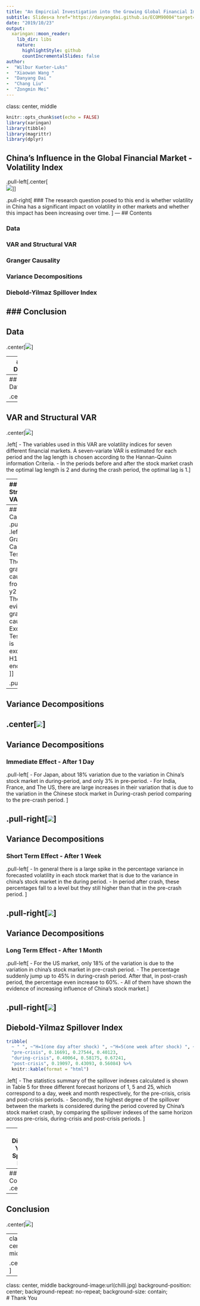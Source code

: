 ```yaml
---
title: "An Empircial Investigation into the Growing Global Financial Implications of China "
subtitle: Slides<a href="https://danyangdai.github.io/ECOM90004"target="_blank">"https://danyangdai.github.io/ECOM90004"</a>
date: "2019/10/23"
output:
  xaringan::moon_reader:
    lib_dir: libs
    nature:
      highlightStyle: github
      countIncrementalSlides: false
author: 
-  "Wilbur Kueter-Luks" 
-  "Xiaowan Wang "
-  "Danyang Dai "
-  "Chang Liu" 
-  "Zongmin Mei"
---
```

class: center, middle 
```r
knitr::opts_chunk$set(echo = FALSE)
library(xaringan)
library(tibble)
library(magrittr)
library(dplyr) 
```

## China's Influence in the Global Financial Market - Volatility Index 

.pull-left[.center[  
![](https://media.giphy.com/media/Ae6zESb3i5g9W/giphy.gif)]]

.pull-right[
### The research question posed to this end is whether volatility in China has a significant impact on volatility in other markets and whether this impact has been increasing over time. 
]
---
## Contents

### Data
### VAR and Structural VAR
### Granger Causality
### Variance Decompositions 
### Diebold-Yilmaz Spillover Index 
### Conclusion
---
## Data 
.center[![](pic.png)]

---
## Data

```r
library(tidyverse)
library(formattable)
tribble(
  ~ "Stock Market", ~"Volatility Index",
  "China", "ETF VIX",
  "Hong Kong", "HSIVIX",
    "The US", "S&P500 VIX",
  "Japan","Nikkei VIX",
  "Australia","S&P/ASX 200 VIX",
  "France","CAC 40 VIX",
  "India", "India VIX") %>%
  knitr::kable(format = "html") 

```
.left[
There is a nascent body of literature documenting the fact that shocks to the once isolated Chinese stock market are having greater implications for financial markets all over the world.]
---
## Data 

.center[
```r
library(ggplot2)
library(gganimate)
library(tidyr)
library(readxl)
library(gifski)
total<- read_excel("data/total.xlsx")
totallong<- gather(total, country, index,China:India)
totallong$index <- as.numeric(as.character(totallong$index))
g<- ggplot(data=totallong, aes(x = Date, y = index)) + 
  geom_line(aes(color = country))  +
  ylab("index") +
  xlab("Date")  +
  ggtitle("Vix Index Over The Period") +
  geom_vline(xintercept = as.POSIXct("2015-06-01"), linetype=4)+
  geom_vline(xintercept = as.POSIXct("2016-06-01"), linetype=4)+ 
  transition_reveal(Date) 
animate(g, height = 600, width =1000)
```
] 
.left[
- First Period: 1 June 2013 to 29 May 2015
- Second Period: 1 June 2015 to 30 June 2016
- Thrid Period: 1 July 2016 tp 29 June 2018]
---
## VAR and Structural VAR

.center[![](var.png)]


.left[
- The variables used in this VAR are volatility indices for seven different financial markets. A seven-variate VAR is estimated for each period and the lag length is chosen according to the Hannan-Quinn information Criteria.
- In the periods before and after the stock market crash the optimal lag length is 2 and during the crash period, the optimal lag is 1.
]

---
## VAR and Structural VAR

```r
tribble(
  ~ "Stock Market", ~"Running Hour of the Stock Market in (UTC)",
  "China", "1:30-7:00",
  "Hong Kong", "1:30-8:00",
  "Japan","0:00-6:00",
  "Australia","0:00-6:00",
  "India","3:45-10:00",
  "France", "8:00-16:30",
  "The US", "14:30-21:00"
) %>%
  knitr::kable(format = "html")
```
  
.left[
The Cholesky ordering is based on the open time for the relevant stock markets. Since the influence of the Chinese financial market is being investigated, the Chinese volatility index will be put first.
]
---
## Granger Causality
.pull-left[ 
.left[
- Granger Causality Test:  
H0: There is no granger causality from y1 to y2  
H1: There is evidence of granger causality   
- Exogeneity Test:  
H0: y1 is exogenous   
H1: yi is endogenous   ]]

.pull-right[ 
```r
 tribble(
  ~ "Stock Market", ~"Pre",~"During",~"Post",
  "Hong Kong", 0.0006,0.0086,0.029,
  "Japan",0.0604,0.3039,0.0063,
  "Australia",0.0404,0.0271,0.1996,
  "India",0.1974,0.0218,0.0001,
  "France", 0.1220,0.4176, 0.2620,
  "The US", 0.4692,0.9802,0.2276
) %>%
  knitr::kable(format = "html")
```
]

---
## Variance Decompositions 

.center[![](vd1.png)]
---
## Variance Decompositions 
### Immediate Effect - After 1 Day

.pull-left[
- For Japan, about 18% variation due to the variation in China’s stock market in during-period, and only 3% in pre-period. 
- For India, France, and The US, there are large increases in their variation that is due to the variation in the Chinese stock market in During-crash period comparing to the pre-crash period. 
]

.pull-right[![](vd2.png)]
---
## Variance Decompositions 
### Short Term Effect - After 1 Week 
.pull-left[ 
- In general there is a large spike in the percentage variance in forecasted volatility in each stock market that is due to the variance in china’s stock market in the during period. 
- In period after crash, these percentages fall to a level but they still higher than that in the pre-crash period. 
]

.pull-right[![](vd3.png)]
---
## Variance Decompositions 
### Long Term Effect - After 1 Month 
.pull-left[ 
- For the US market, only 18% of the variation is due to the variation in china’s stock market in pre-crash period.
- The percentage suddenly jump up to 45% in during-crash period. After that, in post-crash period, the percentage even increase to 60%. 
- All of them have shown the evidence of increasing influence of China’s stock market.
]

.pull-right[![](vd4.png)]
---
## Diebold-Yilmaz Spillover Index 
```r
tribble(
  ~ " ", ~"H=1(one day after shock) ", ~"H=5(one week after shock) ", ~"H=25(one month after shock) ",
  "pre-crisis", 0.16691, 0.27544, 0.40123,   
  "during-crisis", 0.40064, 0.58175, 0.67241,
  "post-crisis", 0.19097, 0.43093, 0.56084) %>%
  knitr::kable(format = "html")
```

.left[
- The statistics summary of the spillover indexes calculated is shown in Table 5 for three different forecast horizons of 1, 5 and 25, which correspond to a day, week and month respectively, for the pre-crisis, crisis and post-crisis periods. 
-	Secondly, the highest degree of the spillover between the markets is considered during the period covered by China’s stock market crash, by comparing the spillover indexes of the same horizon across pre-crisis, during-crisis and post-crisis periods.
 ]
 
---
## Diebold-Yilmaz Spillover Index 

.left[
- Firstly, there is a large spike in this measure in the period covered by China’s stock market crash. 
- Secondly, the index increases in the post-crash period relative to the pre-crash period. 
- Link: The variations in volatility in each stock market that is due to variations in China’s stock market volatility.
- It provides a suggestive evidence that the increase in the spillover over the same period is driven by China.]
.center[![](spill1.png)]

---
## Conclusion
.center[
```r
library(ggplot2)
library(gganimate)
library(tidyr)
library(readxl)
library(gifski)
total<- read_excel("data/total.xlsx")
totallong<- gather(total, country, index,China:India)
totallong$index <- as.numeric(as.character(totallong$index))
g<- ggplot(data=totallong, aes(x = Date, y = index)) + 
  geom_line(aes(color = country))  +
  ylab("index") +
  xlab("Date")  +
  ggtitle("Vix Index Over The Period") +
  geom_vline(xintercept = as.POSIXct("2015-06-01"), linetype=4)+
  geom_vline(xintercept = as.POSIXct("2016-06-01"), linetype=4)+ 
  transition_reveal(Date) 
animate(g, height = 600, width =1000)
```
]
---
## Conclusion
.center[![](dis1.jpg)]

---
class: center, middle 

.center[![](far.png)]


---
class: center, middle 
background-image:url(chilli.jpg)
background-position: center;
background-repeat: no-repeat;
background-size: contain;  
# Thank You 
